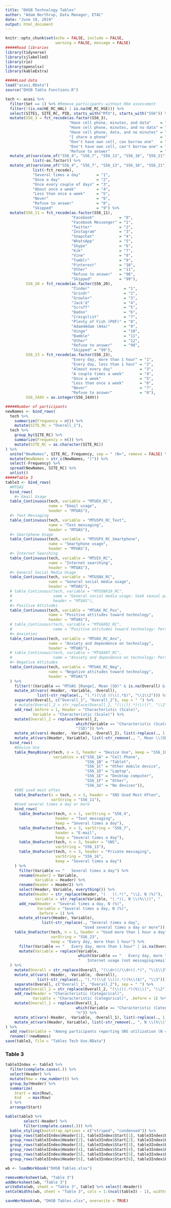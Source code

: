```yaml
---
title: "DHSB Technology Tables"
author: "Adam Northrup, Data Manager, ETAC"
date: "June 19, 2019"
output: html_document
---
```


```r
knitr::opts_chunk$set(echo = FALSE, include = FALSE, 
                      warning = FALSE, message = FALSE)
#####Read libraries
library(tidyverse)
library(sjlabelled)
library(rio)
library(openxlsx)
library(kableExtra)

#####Load data
load("acasi.RData")
source("DHSB Table Functions.R")
```

```r
tech <- acasi %>%
  filter(Set == 1) %>% #Remove participants without 06m assessment
  filter(!(is.na(HE_RC_HAL) | is.na(HE_RC_HSE))) %>%
  select(SITE1, SITE_RC, PID, starts_with("MTU"), starts_with("S56")) %>%
  mutate(S56_3 = fct_recode(as.factor(S56_3),
                            "Have cell phone, minutes, and data"    = "1",
                            "Have cell phone, minutes, and no data" = "2",
                            "Have cell phone, data, and no minutes" = "3",
                            "I share a phone"                       = "4",
                            "Don't have own cell, can borrow one"   = "5",
                            "Don't have own cell, can't borrow one" = "6",
                            "Refuse to answer"                      = "8")) %>%
  mutate_at(vars(one_of("S56_4", "S56_7", "S56_13", "S56_16", "S56_21")), 
            list(~as.factor)) %>%
  mutate_at(vars(one_of("S56_4", "S56_7", "S56_13", "S56_16", "S56_21")), 
            list(~fct_recode),
            "Several times a day"       = "1",
            "Once a day"                = "2",
            "Once every couple of days" = "3",
            "About once a week"         = "4",
            "Less than once a week"     = "5",
            "Never"                     = "6",
            "Refuse to answer"          = "8",
            "Skipped"                   = "9") %>%
  mutate(S56_11 = fct_recode(as.factor(S56_11),
                             "Facebook"           = "0",
                             "Facebook Messenger" = "1",
                             "Twitter"            = "2",
                             "Instagram"          = "3",
                             "Snapchat"           = "4",
                             "WhatsApp"           = "5",
                             "Skype"              = "6",
                             "Kik"                = "7",
                             "Vine"               = "8",
                             "Tumblr"             = "9",
                             "Pinterest"          = "10",
                             "Other"              = "11",
                             "Refuse to answer"   = "98",
                             "Skipped"            = "99"),
         S56_20 = fct_recode(as.factor(S56_20),
                             "Tinder"               = "1",
                             "Grindr"               = "2",
                             "Growler"              = "3",
                             "Jack'd"               = "4",
                             "Scruff"               = "5",
                             "Badoo"                = "6",
                             "Craigslist"           = "7",
                             "Plenty of Fish (POF)" = "8",
                             "Adam4Adam (A4a)"      = "9",
                             "Hinge"                = "10",
                             "Bumble"               = "11",
                             "Other"                = "12",
                             "Refuse to answer"     = "98",
                             "Skipped" = "99"),
         S56_23 = fct_recode(as.factor(S56_23),
                             "Every day, more than 1 hour" = "1",
                             "Every day, less than 1 hour" = "2",
                             "Almost every day"            = "3",
                             "A couple times a week"       = "4",
                             "Once a week"                 = "5",
                             "Less than once a week"       = "6",
                             "Never"                       = "7",
                             "Refuse to answer"            = "8"),
         S56_24XV = as.integer(S56_24XV))
```

```r
#####Number of participants
newNames <- bind_rows(
  tech %>%
    summarize(Frequency = n()) %>%
    mutate(SITE_RC = "Overall_1"),
  tech %>%
    group_by(SITE_RC) %>%
    summarize(Frequency = n()) %>%
    mutate(SITE_RC = as.character(SITE_RC))
) %>%
  unite("NewNames", SITE_RC, Frequency, sep = " (N=", remove = FALSE) %>%
  mutate(NewNames = str_c(NewNames, ")")) %>%
  select(-Frequency) %>%
  spread(NewNames, SITE_RC) %>%
  unlist()
#####Table 3
table3 <- bind_rows(
  #MTUAS
  bind_rows(
    #> Email Usage
  table_Continuous(tech, variable = "MTUEX_RC",
                   name = "Email usage",
                   header = "MTUAS"),
  #> Text Messaging
  table_Continuous(tech, variable = "MTUSPX_RC_Text",
                   name = "Text messaging",
                   header = "MTUAS"),
  #> Smartphone Usage
  table_Continuous(tech, variable = "MTUSPX_RC_Smartphone",
                   name = "Smartphone usage",
                   header = "MTUAS"),
  #> Internet Searching
  table_Continuous(tech, variable = "MTUIX_RC",
                   name = "Internet searching",
                   header = "MTUAS"),
  #> General Social Media Usage
  table_Continuous(tech, variable = "MTUSNX_RC",
                   name = "General social media usage",
                   header = "MTUAS"),
  # table_Continuous(tech, variable = "MTUSNX10_RC",
  #                  name = "General social media usage: Seek sexual partners/relationships",
  #                  header = "MTUAS"),
  #> Positive Attitudes
  table_Continuous(tech, variable = "MTUAX_RC_Pos",
                   name = "Positive attitudes toward technology",
                   header = "MTUAS"),
  # table_Continuous(tech, variable = "MTUAX02_RC",
  #                  name = "Positive attitudes toward technology: Personal health info"),
  #> Anxieties
  table_Continuous(tech, variable = "MTUAX_RC_Anx",
                   name = "Anxiety and dependence on technology",
                   header = "MTUAS"),
  # table_Continuous(tech, variable = "MTUAX07_RC",
  #                  name = "Anxiety and dependence on technology: Personal health info"),
  #> Negative Attitudes
  table_Continuous(tech, variable = "MTUAX_RC_Neg",
                   name = "Negative attitudes toward technology",
                   header = "MTUAS")
  ) %>%
    filter(!(Variable == "MTUAS [Range], Mean (SD)" & is.na(Overall) & row_number() != 1)) %>%
    mutate_at(vars(-Header, -Variable, -Overall),
              list(~str_replace(., "(.*)(\\d )(\\(.*$)", "\\1\\2"))) %>%
    separate(Overall, c("Overall_1", "Overall_2"), sep = " ") %>%
    # mutate(Overall_2 = str_replace(Overall_2, "(\\()(.*)(\\))", "\\2")) %>%
    add_row(.before = 1, Header = "Characteristic (Scale)",
            Variable = "Characteristic (Scale)") %>%
    mutate(Overall_2 = replace(Overall_2, 
                               which(Variable == "Characteristic (Scale)"),
                               "(SD)")) %>%
    mutate_at(vars(-Header, -Variable, -Overall_2), list(~replace(., 1, "m"))) %>%
    mutate_at(vars(Header, Variable), list(~str_remove(., ", Mean \\(SD\\)"))),
  bind_rows(
    #Device Use
    table_ManyBinary(tech, n = 3, header = "Device Use", keep = "S56_1G",
                     variables = c("S56_1A" = "Cell Phone", 
                                   "S56_1B" = "Tablet", 
                                   "S56_1C" = "Other mobile device",
                                   "S56_1D" = "Laptop",
                                   "S56_1E" = "Desktop computer",
                                   "S56_1F" = "Other", 
                                   "S56_1G" = "No devices")),
    #SNS used most often
    table_OneFactor(x = tech, n = 3, header = "SNS Used Most Often",
                    varString = "S56_11"),
    #Used several times a day or more
    bind_rows(
      table_OneFactor(tech, n = 1, varString = "S56_4",
                      header = "Text messaging",
                      keep = "Several times a day"),
      table_OneFactor(tech, n = 3, varString = "S56_7",
                      header = "E-mail",
                      keep = "Several times a day"),
      table_OneFactor(tech, n = 3, header = "SNS",
                      varString = "S56_13"),
      table_OneFactor(tech, n = 3, header = "Private messaging",
                      varString = "S56_16",
                      keep = "Several times a day")
    ) %>%
      filter(Variable == "   Several times a day") %>%
      rename(Header2 = Variable,
             Variable = Header) %>%
      rename(Header = Header2) %>%
      select(Header, Variable, everything()) %>%
      mutate(Header = str_replace(Header, "(   )(.*)", "\\2, N (%)"),
             Variable = str_replace(Variable, "(.*)(, N \\(%\\))", "   \\1")) %>%
      add_row(Header = "Several times a day, N (%)", 
              Variable = "Several times a day, N (%)",
              .before = 1) %>%
      mutate_at(vars(Header, Variable), 
                list(~str_replace(., "Several times a day", 
                                  "Used several times a day or more"))),
    table_OneFactor(tech, n = 1, header = "Used more than 1 hour a day",
                    varString = "S56_23",
                    keep = "Every day, more than 1 hour") %>%
      filter(Variable == "   Every day, more than 1 hour" | is.na(Overall)) %>%
      mutate(Variable = replace(Variable, 
                                which(Variable == "   Every day, more than 1 hour"), 
                                "   Internet usage (not messaging/email/dating websites)"))
  ) %>%
    mutate(Overall = str_replace(Overall, "(\\d+)(/\\d+)(.*)", "\\1\\3")) %>%
    mutate_at(vars(-Header, -Variable, -Overall),
              list(~str_replace(., "(.*)(\\d \\()(.*)(%\\)$)", "\\3"))) %>%
    separate(Overall, c("Overall_1", "Overall_2"), sep = " ") %>%
    mutate(Overall_2 = str_replace(Overall_2, "(\\()(.*)(%\\))", "\\2")) %>%
    add_row(Header = "Characteristic (Categorical)", 
            Variable = "Characteristic (Categorical)", .before = 1) %>%
    mutate(Overall_1 = replace(Overall_1, 
                               which(Variable == "Characteristic (Categorical)"),
                               "n")) %>%
    mutate_at(vars(-Header, -Variable, -Overall_1), list(~replace(., 1, "%"))) %>%
    mutate_at(vars(Header, Variable), list(~str_remove(., ", N \\(%\\)")))
) %>%
  add_row(Variable = "Among participants reporting SNS utilization (N = 651)") %>%
  rename(!!newNames)
save(table3, file = "Tables Tech Use.RData")
```

### Table 3
```r
table3Index <- table3 %>%
  filter(complete.cases(.)) %>%
  select(Header) %>%
  mutate(Row = row_number()) %>%
  group_by(Header) %>%
  summarize(
    Start = min(Row),
    End   = max(Row)
  ) %>%
  arrange(Start)

kable(table3 %>%
        select(-Header) %>%
        filter(complete.cases(.))) %>%
  kable_styling(bootstrap_options = c("striped", "condensed")) %>%
  group_rows(table3Index$Header[1], table3Index$Start[1], table3Index$End[1]) %>%
  group_rows(table3Index$Header[2], table3Index$Start[2], table3Index$End[2]) %>%
  group_rows(table3Index$Header[3], table3Index$Start[3], table3Index$End[3]) %>%
  group_rows(table3Index$Header[4], table3Index$Start[4], table3Index$End[4]) %>%
  group_rows(table3Index$Header[5], table3Index$Start[5], table3Index$End[5]) %>%
  group_rows(table3Index$Header[6], table3Index$Start[6], table3Index$End[6])
```

```r
wb <- loadWorkbook("DHSB Tables.xlsx")

removeWorksheet(wb, "Table 3")
addWorksheet(wb, "Table 3")
writeData(wb, sheet = "Table 3", table3 %>% select(-Header))
setColWidths(wb, sheet = "Table 3", cols = 1:(ncol(table3) - 1), widths = "auto")

saveWorkbook(wb, "DHSB Tables.xlsx", overwrite = TRUE)
```

